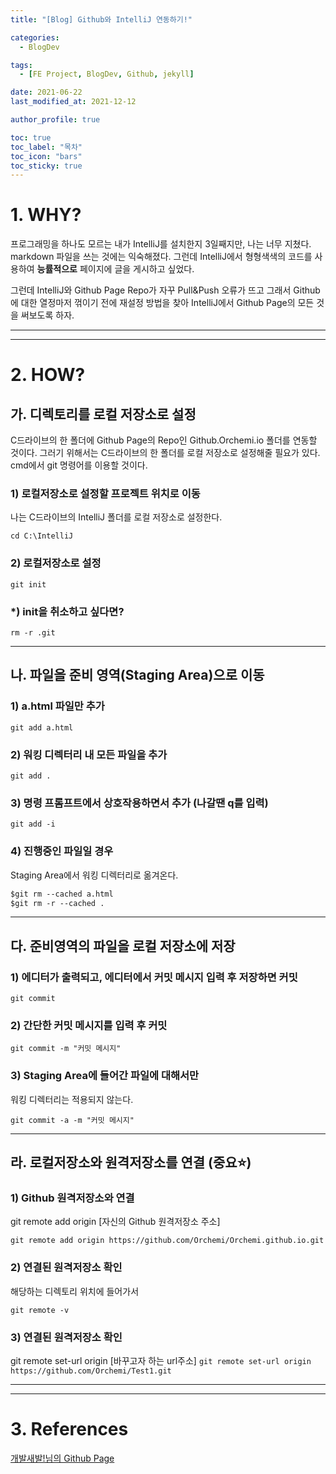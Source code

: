```yaml
---
title: "[Blog] Github와 IntelliJ 연동하기!"

categories:
  - BlogDev

tags:
  - [FE Project, BlogDev, Github, jekyll]

date: 2021-06-22
last_modified_at: 2021-12-12

author_profile: true

toc: true
toc_label: "목차"
toc_icon: "bars"
toc_sticky: true
---
```



# 1. WHY?

프로그래밍을 하나도 모르는 내가 IntelliJ를 설치한지 3일째지만,
나는 너무 지쳤다. markdown 파일을 쓰는 것에는 익숙해졌다. 그런데
IntelliJ에서 형형색색의 코드를 사용하여 **능률적으로** 페이지에 글을
게시하고 싶었다.

그런데 IntelliJ와 Github Page Repo가 자꾸 Pull&Push 오류가 뜨고
그래서 Github에 대한 열정마저 꺾이기 전에 재설정 방법을 찾아
IntelliJ에서 Github Page의 모든 것을 써보도록 하자.

---

---

# 2. HOW?

## 가. 디렉토리를 로컬 저장소로 설정

C드라이브의 한 폴더에 Github Page의 Repo인 Github.Orchemi.io
폴더를 연동할 것이다. 그러기 위해서는 C드라이브의 한 폴더를 로컬 저장소로
설정해줄 필요가 있다. cmd에서 git 명령어를 이용할 것이다.

### 1) 로컬저장소로 설정할 프로젝트 위치로 이동

나는 C드라이브의 IntelliJ 폴더를 로컬 저장소로 설정한다.

`cd C:\IntelliJ`

### 2) 로컬저장소로 설정

`git init`

### \*) init을 취소하고 싶다면?

`rm -r .git`

---

## 나. 파일을 준비 영역(Staging Area)으로 이동

### 1) a.html 파일만 추가

`git add a.html`

### 2) 워킹 디렉터리 내 모든 파일을 추가

`git add .`

### 3) 명령 프롬프트에서 상호작용하면서 추가 (나갈땐 q를 입력)

`git add -i`

### 4) 진행중인 파일일 경우

Staging Area에서 워킹 디렉터리로 옮겨온다.

```markdown
$git rm --cached a.html
$git rm -r --cached .
```

---

## 다. 준비영역의 파일을 로컬 저장소에 저장

### 1) 에디터가 출력되고, 에디터에서 커밋 메시지 입력 후 저장하면 커밋

`git commit`

### 2) 간단한 커밋 메시지를 입력 후 커밋

`git commit -m "커밋 메시지"`

### 3) Staging Area에 들어간 파일에 대해서만

워킹 디렉터리는 적용되지 않는다.

`git commit -a -m "커밋 메시지"`

---

## 라. 로컬저장소와 원격저장소를 연결 (**중요**⭐)

### 1) Github 원격저장소와 연결

git remote add origin [자신의 Github 원격저장소 주소]

`git remote add origin https://github.com/Orchemi/Orchemi.github.io.git`

### 2) 연결된 원격저장소 확인

해당하는 디렉토리 위치에 들어가서

`git remote -v`

### 3) 연결된 원격저장소 확인

git remote set-url origin [바꾸고자 하는 url주소]
`git remote set-url origin https://github.com/Orchemi/Test1.git`

---

---

# 3. References

[개발새발!님의 Github Page](https://gbsb.tistory.com/10?category=622870)
